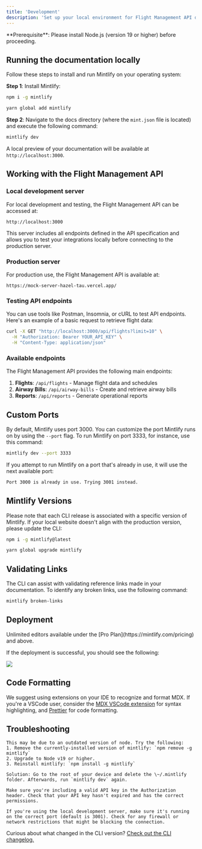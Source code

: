 ```yaml
---
title: 'Development'
description: 'Set up your local environment for Flight Management API development'
---
```


<Info>
  **Prerequisite**: Please install Node.js (version 19 or higher) before proceeding.
</Info>

## Running the documentation locally

Follow these steps to install and run Mintlify on your operating system:

**Step 1**: Install Mintlify:

<CodeGroup>

  ```bash npm
  npm i -g mintlify
  ```

```bash yarn
yarn global add mintlify
```

</CodeGroup>

**Step 2**: Navigate to the docs directory (where the `mint.json` file is located) and execute the following command:

```bash
mintlify dev
```

A local preview of your documentation will be available at `http://localhost:3000`.

## Working with the Flight Management API

### Local development server

For local development and testing, the Flight Management API can be accessed at:

```
http://localhost:3000
```

This server includes all endpoints defined in the API specification and allows you to test your integrations locally before connecting to the production server.

### Production server

For production use, the Flight Management API is available at:

```
https://mock-server-hazel-tau.vercel.app/
```

### Testing API endpoints

You can use tools like Postman, Insomnia, or cURL to test API endpoints. Here's an example of a basic request to retrieve flight data:

```bash
curl -X GET "http://localhost:3000/api/flights?limit=10" \
  -H "Authorization: Bearer YOUR_API_KEY" \
  -H "Content-Type: application/json"
```

### Available endpoints

The Flight Management API provides the following main endpoints:

1. **Flights**: `/api/flights` - Manage flight data and schedules
2. **Airway Bills**: `/api/airway-bills` - Create and retrieve airway bills
3. **Reports**: `/api/reports` - Generate operational reports

## Custom Ports

By default, Mintlify uses port 3000. You can customize the port Mintlify runs on by using the `--port` flag. To run Mintlify on port 3333, for instance, use this command:

```bash
mintlify dev --port 3333
```

If you attempt to run Mintlify on a port that's already in use, it will use the next available port:

```md
Port 3000 is already in use. Trying 3001 instead.
```

## Mintlify Versions

Please note that each CLI release is associated with a specific version of Mintlify. If your local website doesn't align with the production version, please update the CLI:

<CodeGroup>

```bash npm
npm i -g mintlify@latest
```

```bash yarn
yarn global upgrade mintlify
```

</CodeGroup>

## Validating Links

The CLI can assist with validating reference links made in your documentation. To identify any broken links, use the following command:

```bash
mintlify broken-links
```

## Deployment

<Tip>
  Unlimited editors available under the [Pro
  Plan](https://mintlify.com/pricing) and above.
</Tip>

If the deployment is successful, you should see the following:

<Frame>
  <img src="/images/checks-passed.png" style={{ borderRadius: '0.5rem' }} />
</Frame>

## Code Formatting

We suggest using extensions on your IDE to recognize and format MDX. If you're a VSCode user, consider the [MDX VSCode extension](https://marketplace.visualstudio.com/items?itemName=unifiedjs.vscode-mdx) for syntax highlighting, and [Prettier](https://marketplace.visualstudio.com/items?itemName=esbenp.prettier-vscode) for code formatting.

## Troubleshooting

<AccordionGroup>
  <Accordion title='Error: Could not load the "sharp" module using the darwin-arm64 runtime'>

    This may be due to an outdated version of node. Try the following:
    1. Remove the currently-installed version of mintlify: `npm remove -g mintlify`
    2. Upgrade to Node v19 or higher.
    3. Reinstall mintlify: `npm install -g mintlify`
  </Accordion>

  <Accordion title="Issue: Encountering an unknown error">
  
    Solution: Go to the root of your device and delete the \~/.mintlify folder. Afterwards, run `mintlify dev` again.
  </Accordion>
  
  <Accordion title="API request fails with 401 Unauthorized">
  
    Make sure you're including a valid API key in the Authorization header. Check that your API key hasn't expired and has the correct permissions.
  </Accordion>
  
  <Accordion title="Cannot connect to the API server">
  
    If you're using the local development server, make sure it's running on the correct port (default is 3001). Check for any firewall or network restrictions that might be blocking the connection.
  </Accordion>
</AccordionGroup>

Curious about what changed in the CLI version? [Check out the CLI changelog.](https://www.npmjs.com/package/mintlify?activeTab=versions)
